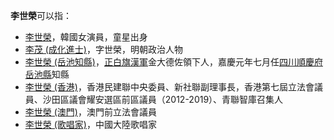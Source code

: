 '''李世榮'''可以指：
* [[李世榮|李世榮]]，韓國女演員，童星出身
* [[李茂_(成化進士)|李茂 (成化進士)]]，字世榮，明朝政治人物
* [[李世榮_(岳池知縣)|李世榮 (岳池知縣)]]，[[正白旗|正白旗]][[漢軍|漢軍]]金大德佐領下人，嘉慶元年七月任[[四川|四川]][[順慶府|順慶府]][[岳池縣|岳池縣]]知縣
* [[李世榮_(香港)|李世榮 (香港)]]，香港民建聯中央委員、新社聯副理事長，香港第七屆立法會議員、沙田區議會耀安選區前區議員（2012-2019）、青聯智庫召集人
* [[李世榮_(澳門)|李世榮 (澳門)]]，澳門前立法會議員
* [[李世榮_(歌唱家)|李世榮 (歌唱家)]]，中國大陸歌唱家

{{disambig|Cat=三字李姓人名消歧義|shi}}